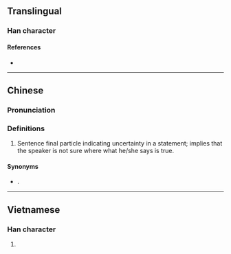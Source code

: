 {{character info/new}}
==Translingual==

===Han character===
{{Han char|rn=30|rad=口|as=08|sn=11|four=|canj=RGGY|ids=⿰口卦}}

====References====
* {{Han ref|kx=0196.261|hdz=10636.021|uh=5569|ud=21865}}

----

==Chinese==
{{zh-forms}}

===Pronunciation===
{{zh-pron
|c=gwaa3
|cat=part
}}

===Definitions===
{{zh-hanzi}}

# Sentence final particle indicating uncertainty in a statement; implies that the speaker is not sure where what he/she says is true.
#: {{zh-x|我 返 屋企 食 麵。|I'm going to go home and eat noodles.|C}}
#: {{zh-x|我 返 屋企 食 麵 啩。|'''Well''', I'm '''probably''' going to go home and eat noodles.|C}}

====Synonyms====
* {{q|Mandarin|Written Standard Chinese}} {{zh-l|吧}}.

----

==Vietnamese==

===Han character===
{{vi-hantu|[[quấy]]|rs=口08}}

# {{defn|lang=vi|sort=口08}}